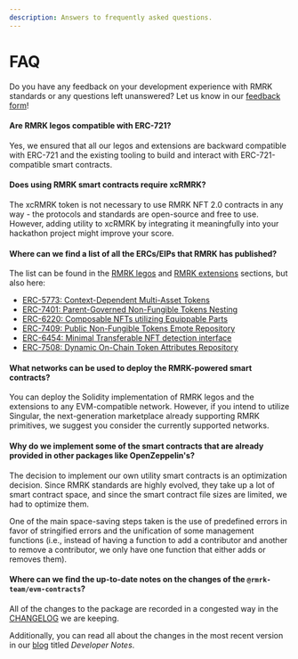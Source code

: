 ```yaml
---
description: Answers to frequently asked questions.
---
```


# FAQ

Do you have any feedback on your development experience with RMRK standards or any questions left unanswered? Let us know in our [feedback form](https://docs.google.com/forms/d/1jTHJsZ7GT\_umZol3HT6YghWCQRsWuQ382DWJRShx9EA)!

#### Are RMRK legos compatible with ERC-721?

Yes, we ensured that all our legos and extensions are backward compatible with ERC-721 and the existing tooling to build and interact with ERC-721-compatible smart contracts.

#### Does using RMRK smart contracts require xcRMRK?

The xcRMRK token is not necessary to use RMRK NFT 2.0 contracts in any way - the protocols and standards are open-source and free to use. However, adding utility to xcRMRK by integrating it meaningfully into your hackathon project might improve your score.

#### Where can we find a list of all the ERCs/EIPs that RMRK has published?

The list can be found in the [RMRK legos](../general-overview/rmrk-legos/) and [RMRK extensions](../general-overview/rmrk-extensions/) sections, but also here:

* [ERC-5773: Context-Dependent Multi-Asset Tokens](https://eips.ethereum.org/EIPS/eip-5773)
* [ERC-7401: Parent-Governed Non-Fungible Tokens Nesting](https://eips.ethereum.org/EIPS/eip-7401)
* [ERC-6220: Composable NFTs utilizing Equippable Parts](https://eips.ethereum.org/EIPS/eip-6220)
* [ERC-7409: Public Non-Fungible Tokens Emote Repository](https://eips.ethereum.org/EIPS/eip-7409)
* [ERC-6454: Minimal Transferable NFT detection interface](https://eips.ethereum.org/EIPS/eip-6454)
* [ERC-7508: Dynamic On-Chain Token Attributes Repository](https://eips.ethereum.org/EIPS/eip-7508)

#### What networks can be used to deploy the RMRK-powered smart contracts?

You can deploy the Solidity implementation of RMRK legos and the extensions to any EVM-compatible network. However, if you intend to utilize Singular, the next-generation marketplace already supporting RMRK primitives, we suggest you consider the currently supported networks.

#### Why do we implement some of the smart contracts that are already provided in other packages like OpenZeppelin's?

The decision to implement our own utility smart contracts is an optimization decision. Since RMRK standards are highly evolved, they take up a lot of smart contract space, and since the smart contract file sizes are limited, we had to optimize them.

One of the main space-saving steps taken is the use of predefined errors in favor of stringified errors and the unification of some management functions (i.e., instead of having a function to add a contributor and another to remove a contributor, we only have one function that either adds or removes them).

#### Where can we find the up-to-date notes on the changes of the `@rmrk-team/evm-contracts`?

All of the changes to the package are recorded in a congested way in the [CHANGELOG](https://github.com/rmrk-team/evm/blob/master/CHANGELOG.md) we are keeping.

Additionally, you can read all about the changes in the most recent version in our [blog](https://www.rmrk.app/blog) titled _Developer Notes_.
